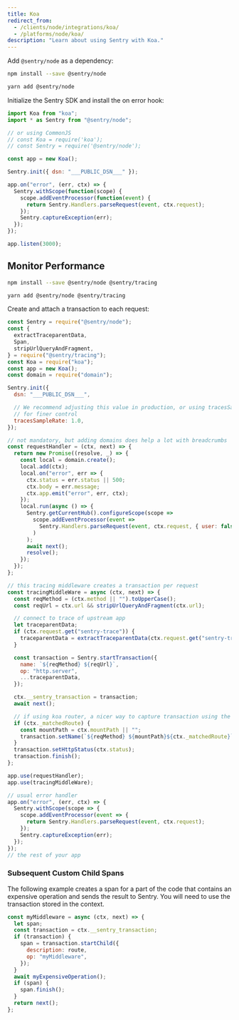 ```yaml
---
title: Koa
redirect_from:
  - /clients/node/integrations/koa/
  - /platforms/node/koa/
description: "Learn about using Sentry with Koa."
---
```


Add `@sentry/node` as a dependency:

```bash {tabTitle:"npm"}
npm install --save @sentry/node
```

```bash {tabTitle:"Yarn"}
yarn add @sentry/node
```

Initialize the Sentry SDK and install the on error hook:

```javascript
import Koa from "koa";
import * as Sentry from "@sentry/node";

// or using CommonJS
// const Koa = require('koa');
// const Sentry = require('@sentry/node');

const app = new Koa();

Sentry.init({ dsn: "___PUBLIC_DSN___" });

app.on("error", (err, ctx) => {
  Sentry.withScope(function(scope) {
    scope.addEventProcessor(function(event) {
      return Sentry.Handlers.parseRequest(event, ctx.request);
    });
    Sentry.captureException(err);
  });
});

app.listen(3000);
```

## Monitor Performance

```bash {tabTitle:"npm"}
npm install --save @sentry/node @sentry/tracing
```

```bash {tabTitle:"Yarn"}
yarn add @sentry/node @sentry/tracing
```

Create and attach a transaction to each request:

```javascript
const Sentry = require("@sentry/node");
const {
  extractTraceparentData,
  Span,
  stripUrlQueryAndFragment,
} = require("@sentry/tracing");
const Koa = require("koa");
const app = new Koa();
const domain = require("domain");

Sentry.init({
  dsn: "___PUBLIC_DSN___",

  // We recommend adjusting this value in production, or using tracesSampler
  // for finer control
  tracesSampleRate: 1.0,
});

// not mandatory, but adding domains does help a lot with breadcrumbs
const requestHandler = (ctx, next) => {
  return new Promise((resolve, _) => {
    const local = domain.create();
    local.add(ctx);
    local.on("error", err => {
      ctx.status = err.status || 500;
      ctx.body = err.message;
      ctx.app.emit("error", err, ctx);
    });
    local.run(async () => {
      Sentry.getCurrentHub().configureScope(scope =>
        scope.addEventProcessor(event =>
          Sentry.Handlers.parseRequest(event, ctx.request, { user: false })
        )
      );
      await next();
      resolve();
    });
  });
};

// this tracing middleware creates a transaction per request
const tracingMiddleWare = async (ctx, next) => {
  const reqMethod = (ctx.method || "").toUpperCase();
  const reqUrl = ctx.url && stripUrlQueryAndFragment(ctx.url);

  // connect to trace of upstream app
  let traceparentData;
  if (ctx.request.get("sentry-trace")) {
    traceparentData = extractTraceparentData(ctx.request.get("sentry-trace"));
  }

  const transaction = Sentry.startTransaction({
    name: `${reqMethod} ${reqUrl}`,
    op: "http.server",
    ...traceparentData,
  });

  ctx.__sentry_transaction = transaction;
  await next();

  // if using koa router, a nicer way to capture transaction using the matched route
  if (ctx._matchedRoute) {
    const mountPath = ctx.mountPath || "";
    transaction.setName(`${reqMethod} ${mountPath}${ctx._matchedRoute}`);
  }
  transaction.setHttpStatus(ctx.status);
  transaction.finish();
};

app.use(requestHandler);
app.use(tracingMiddleWare);

// usual error handler
app.on("error", (err, ctx) => {
  Sentry.withScope(scope => {
    scope.addEventProcessor(event => {
      return Sentry.Handlers.parseRequest(event, ctx.request);
    });
    Sentry.captureException(err);
  });
});
// the rest of your app
```

### Subsequent Custom Child Spans

The following example creates a span for a part of the code that contains an
expensive operation and sends the result to Sentry. You will need to use the
transaction stored in the context.

```javascript
const myMiddleware = async (ctx, next) => {
  let span;
  const transaction = ctx.__sentry_transaction;
  if (transaction) {
    span = transaction.startChild({
      description: route,
      op: "myMiddleware",
    });
  }
  await myExpensiveOperation();
  if (span) {
    span.finish();
  }
  return next();
};
```
